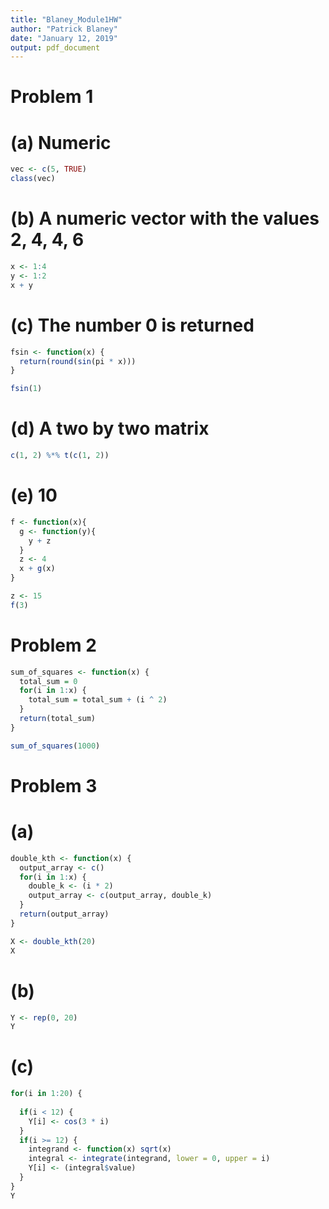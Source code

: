 ```yaml
---
title: "Blaney_Module1HW"
author: "Patrick Blaney"
date: "January 12, 2019"
output: pdf_document
---
```

# Problem 1

# (a) Numeric
```r
vec <- c(5, TRUE)
class(vec)
```

# (b) A numeric vector with the values 2, 4, 4, 6
```r
x <- 1:4
y <- 1:2
x + y
```

# (c) The number 0 is returned
```r
fsin <- function(x) {
  return(round(sin(pi * x)))
}

fsin(1)
```

# (d) A two by two matrix
```r
c(1, 2) %*% t(c(1, 2))
```

# (e) 10
```r
f <- function(x){
  g <- function(y){
    y + z
  }
  z <- 4
  x + g(x)
}

z <- 15
f(3)
```

# Problem 2

```r
sum_of_squares <- function(x) {
  total_sum = 0
  for(i in 1:x) {
    total_sum = total_sum + (i ^ 2)
  }
  return(total_sum)
}

sum_of_squares(1000)
```

# Problem 3

# (a)
```r
double_kth <- function(x) {
  output_array <- c()
  for(i in 1:x) {
    double_k <- (i * 2)
    output_array <- c(output_array, double_k)
  }
  return(output_array)
}

X <- double_kth(20)
X
```

# (b)
```r
Y <- rep(0, 20)
Y
```

# (c)
```r
for(i in 1:20) {
  
  if(i < 12) {
    Y[i] <- cos(3 * i)
  }
  if(i >= 12) {
    integrand <- function(x) sqrt(x)
    integral <- integrate(integrand, lower = 0, upper = i)
    Y[i] <- (integral$value)
  }
}
Y
```
